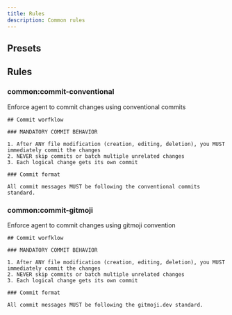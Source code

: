 ```yaml
---
title: Rules
description: Common rules
---
```


## Presets
## Rules
### common:commit-conventional
Enforce agent to commit changes using conventional commits
````mdx
## Commit worfklow

### MANDATORY COMMIT BEHAVIOR

1. After ANY file modification (creation, editing, deletion), you MUST immediately commit the changes
2. NEVER skip commits or batch multiple unrelated changes
3. Each logical change gets its own commit

### Commit format

All commit messages MUST be following the conventional commits standard.

````
### common:commit-gitmoji
Enforce agent to commit changes using gitmoji convention
````mdx
## Commit worfklow

### MANDATORY COMMIT BEHAVIOR

1. After ANY file modification (creation, editing, deletion), you MUST immediately commit the changes
2. NEVER skip commits or batch multiple unrelated changes
3. Each logical change gets its own commit

### Commit format

All commit messages MUST be following the gitmoji.dev standard.

````
